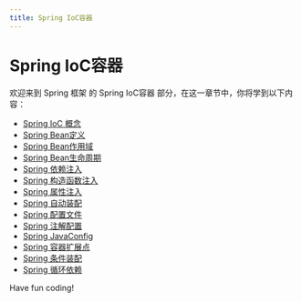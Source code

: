 ```yaml
---
title: Spring IoC容器
---
```


# Spring IoC容器

欢迎来到 Spring 框架 的 Spring IoC容器 部分，在这一章节中，你将学到以下内容：

- [Spring IoC 概念](./0-spring-ioc-concept.mdx)
- [Spring Bean定义](./1-spring-bean-definition.mdx)
- [Spring Bean作用域](./2-spring-bean-scope.mdx)
- [Spring Bean生命周期](./3-spring-bean-lifecycle.mdx)
- [Spring 依赖注入](./4-spring-dependency-injection.mdx)
- [Spring 构造函数注入](./5-spring-constructor-injection.mdx)
- [Spring 属性注入](./6-spring-attribute-injection.mdx)
- [Spring 自动装配](./7-spring-automatic-assembly.mdx)
- [Spring 配置文件](./8-spring-configuration-file.mdx)
- [Spring 注解配置](./9-spring-annotation-configuration.mdx)
- [Spring JavaConfig](./10-spring-javaconfig.mdx)
- [Spring 容器扩展点](./11-spring-container-extension-point.mdx)
- [Spring 条件装配](./12-spring-conditional-assembly.mdx)
- [Spring 循环依赖](./13-spring-loop-dependency.mdx)

Have fun coding!